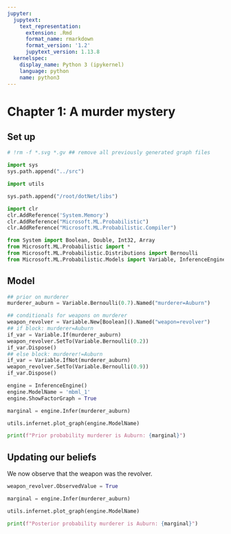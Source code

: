 ```yaml
---
jupyter:
  jupytext:
    text_representation:
      extension: .Rmd
      format_name: rmarkdown
      format_version: '1.2'
      jupytext_version: 1.13.8
  kernelspec:
    display_name: Python 3 (ipykernel)
    language: python
    name: python3
---
```


# Chapter 1: A murder mystery


## Set up

```python
# !rm -f *.svg *.gv ## remove all previously generated graph files
```

```python
import sys
sys.path.append("../src")

import utils
```

```python
sys.path.append("/root/dotNet/libs")

import clr
clr.AddReference('System.Memory')
clr.AddReference("Microsoft.ML.Probabilistic")
clr.AddReference("Microsoft.ML.Probabilistic.Compiler")
```

```python
from System import Boolean, Double, Int32, Array
from Microsoft.ML.Probabilistic import *
from Microsoft.ML.Probabilistic.Distributions import Bernoulli
from Microsoft.ML.Probabilistic.Models import Variable, InferenceEngine
```

## Model

```python
## prior on murderer
murderer_auburn = Variable.Bernoulli(0.7).Named("murderer=Auburn")

## conditionals for weapons on murderer
weapon_revolver = Variable.New[Boolean]().Named("weapon=revolver")
## if block: murderer=Auburn
if_var = Variable.If(murderer_auburn)
weapon_revolver.SetTo(Variable.Bernoulli(0.2))
if_var.Dispose()
## else block: murderer!=Auburn
if_var = Variable.IfNot(murderer_auburn)
weapon_revolver.SetTo(Variable.Bernoulli(0.9))
if_var.Dispose()
```

```python
engine = InferenceEngine()
engine.ModelName = 'mbml_1'
engine.ShowFactorGraph = True
```

```python
marginal = engine.Infer(murderer_auburn)
```

```python
utils.infernet.plot_graph(engine.ModelName)
```

```python
print(f"Prior probability murderer is Auburn: {marginal}")
```

## Updating our beliefs

We now observe that the weapon was the revolver.

```python
weapon_revolver.ObservedValue = True
```

```python
marginal = engine.Infer(murderer_auburn)
```

```python
utils.infernet.plot_graph(engine.ModelName)
```

```python
print(f"Posterior probability murderer is Auburn: {marginal}")
```

```python

```
